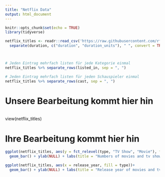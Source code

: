 ```yaml
---
title: "Netflix Data"
output: html_document
---
```


```r
knitr::opts_chunk$set(echo = TRUE)
library(tidyverse)

netflix_titles <- readr::read_csv('https://raw.githubusercontent.com/rfordatascience/tidytuesday/master/data/2021/2021-04-20/netflix_titles.csv')  %>% 
  separate(duration, c("duration", "duration_units"), " ", convert = TRUE)



# Jeden Eintrag mehrfach listen für jede Kategorie einmal
netflix_titles %>% separate_rows(listed_in, sep = ", ")

# Jeden Eintrag mehrfach listen für jeden Schauspieler einmal
netflix_titles %>% separate_rows(cast, sep = ", ")


```






# Unsere Bearbeitung kommt hier hin

```r
```

view(netflix_titles)

# Ihre Bearbeitung kommt hier hin

```r
ggplot(netflix_titles, aes(y = fct_relevel(type, "TV Show", "Movie"), fill = type))+
  geom_bar() + ylab(NULL) + labs(title = "Numbers of movies and tv shows on Netflix", x = NULL) 
```

```r
ggplot(netflix_titles, aes(x = release_year, fill = type))+
  geom_bar() + ylab(NULL) + labs(title = "Release year of movies and tv shows on Netflix", x = NULL)
```
